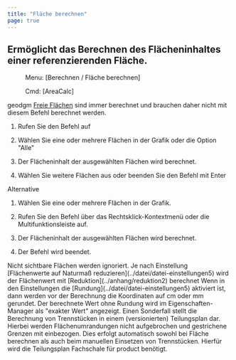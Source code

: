 ```yaml
---
title: "Fläche berechnen"
page: true
---
```

## Erm&#246;glicht das Berechnen des Fl&#228;cheninhaltes einer referenzierenden Fl&#228;che.
 <Menu> Menu: [Berechnen / Fläche berechnen] </Menu> 
<GeoDesigner> <Menu> Cmd: [AreaCalc] </Menu> 

 <Placeholder>geodgm</Placeholder> </GeoDesigner>
<Success>
[Freie Fl&#228;chen](../objektklassen/flaeche)
 sind immer berechnet und brauchen daher nicht mit diesem Befehl berechnet werden.
</Success>


1. Rufen Sie den Befehl auf

2. W&#228;hlen Sie eine oder mehrere Fl&#228;chen in der Grafik oder die Option &quot;Alle&quot;

3. Der Fl&#228;cheninhalt der ausgew&#228;hlten Fl&#228;chen wird berechnet.

4. W&#228;hlen Sie weitere Fl&#228;chen aus oder beenden Sie den Befehl mit <Border>Enter</Border> 


Alternative


1. W&#228;hlen Sie eine oder mehrere Fl&#228;chen in der Grafik.

2. Rufen Sie den Befehl &#252;ber das Rechtsklick-Kontextmen&#252; oder die Multifunktionsleiste auf.

3. Der Fl&#228;cheninhalt der ausgew&#228;hlten Fl&#228;chen wird berechnet.

4. Der Befehl wird beendet.



<Success>
Nicht sichtbare Fl&#228;chen werden ignoriert.
</Success>

<GeoMapper>
<Success>
Je nach Einstellung  <Italic> [Fl&#228;chenwerte auf Naturma&#223; reduzieren](../datei/datei-einstellungen5)
 </Italic>  wird der Fl&#228;chenwert mit [Reduktion](../anhang/reduktion2)
 berechnet 
</Success>

</GeoMapper>

<Success>
Wenn in den Einstellungen die [Rundung](../datei/datei-einstellungen5)
 aktiviert ist, dann werden vor der Berechnung die Koordinaten auf cm oder mm gerundet. Der berechnete Wert ohne Rundung wird im Eigenschaften-Manager als &quot;exakter Wert&quot; angezeigt.
</Success>


<Warning>
Einen Sonderfall stellt die Berechnung von Trennst&#252;cken in einem (versionierten) Teilungsplan dar.
Hierbei werden Fl&#228;chenumrandungen nicht aufgebrochen und gestrichene Grenzen mit einbezogen.
Dies erfolgt automatisch sowohl bei  <Italic> Fl&#228;che berechnen </Italic>  als auch beim manuellen Einsetzen von Trennst&#252;cken. Hierf&#252;r wird die  <Italic> Teilungsplan </Italic>  Fachschale f&#252;r  <Placeholder>product</Placeholder> ben&#246;tigt. 
</Warning>
